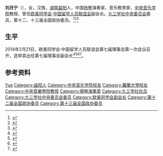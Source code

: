 '''刘月宁'''（{{bd|1965年|10月|}}），女，汉族，[[湖南|湖南]][[益阳|益阳]]人，中国[[扬琴|扬琴]]演奏家、音乐教育家，[[中央音乐学院|中央音乐学院]]教授，曾任[[欧美同学会|欧美同学会]]·[[中国留学人员联谊会|中国留学人员联谊会]]副会长。[[九三学社中央委员会|九三学社中央委员会]]委员，第十二、十三届全国政协委员。<ref>{{Cite web|title=新华网|url=http://www.bj.xinhuanet.com/2019ft/dgrwft/lyn/index.htm|accessdate=2020-12-03|work=新华网|archive-date=2019-06-04|archive-url=https://web.archive.org/web/20190604235504/http://www.bj.xinhuanet.com/2019ft/dgrwft/lyn/index.htm|dead-url=no}}</ref><ref>{{Cite web|title=刘月宁：携琴而行|url=http://www.cppcc.gov.cn/zxww/2018/11/27/ARTI1543278622800193.shtml|accessdate=2020-12-03|work=人民政协报|archive-date=2019-09-09|archive-url=https://web.archive.org/web/20190909233846/http://www.cppcc.gov.cn/zxww/2018/11/27/ARTI1543278622800193.shtml|dead-url=no}}</ref><ref>{{Cite web|title=刘月宁：中国音乐文化的使者|url=http://www.93.gov.cn/html/93gov/zt/13th-5/jskm/161215163442499943.html|accessdate=2020-12-03|work=九三学社中央委员会|archive-date=2017-07-08|archive-url=https://web.archive.org/web/20170708100035/http://93.gov.cn/html/93gov/zt/13th-5/jskm/161215163442499943.html|dead-url=no}}</ref>

== 生平 ==
2014年2月21日，欧美同学会·中国留学人员联谊会第七届理事会第一次会议召开，选举其出任第七届理事会副会长<ref>{{Cite web|title=俞正声会见欧美同学会·中国留学人员联谊会第七届理事会全体理事|url=https://world.huanqiu.com/article/9CaKrnJEmdB|access-date=2021-06-08|work=环球网|archive-date=2021-06-08|archive-url=https://web.archive.org/web/20210608050615/https://world.huanqiu.com/article/9CaKrnJEmdB}}</ref><ref>{{Cite web|title=欧美同学会选出新一届会长会和理事会|url=http://www.ccg.org.cn/archives/26126|access-date=2021-06-08|work=全球化智库|archive-date=2021-06-08|archive-url=https://web.archive.org/web/20210608050651/http://www.ccg.org.cn/archives/26126}}</ref><ref>{{Cite web|title=俞正声会见欧美同学会中国留学人员第七届理事|url=http://www.chinanews.com/gn/2014/02-21/5869650.shtml|access-date=2021-06-08|work=中新网|archive-date=2021-06-08|archive-url=https://web.archive.org/web/20210608050609/http://www.chinanews.com/gn/2014/02-21/5869650.shtml}}</ref><ref>{{Cite web|title=俞正声会见欧美同学会·中国留学人员联谊会第七届理事会全体理事|url=http://cpc.people.com.cn/n/2014/0222/c64094-24433740.html|access-date=2021-06-08|work=人民网|archive-date=2021-06-08|archive-url=https://web.archive.org/web/20210608050614/http://cpc.people.com.cn/n/2014/0222/c64094-24433740.html}}</ref>。

== 参考资料 ==
{{reflist}}

{{Navboxes
| title  = 刘月宁在[[欧美同学会|欧美同学会]]的职务
| list1  =
{{欧美同学会第六届理事会}}
{{欧美同学会第七届理事会}}
}}

{{Authority control}}
{{DEFAULTSORT:Liu刘}}
[[Category:刘姓|Yue]]
[[Category:益阳人|Category:益阳人]]
[[Category:中央音乐学院校友|Category:中央音乐学院校友]]
[[Category:羅蘭大學校友|Category:羅蘭大學校友]]
[[Category:中央音樂學院教授|Category:中央音樂學院教授]]
[[Category:揚琴演奏家|Category:揚琴演奏家]]
[[Category:九三学社社员|Category:九三学社社员]]
[[Category:九三学社中央委员会委员|Category:九三学社中央委员会委员]]
[[Category:欧美同学会副会长|Category:欧美同学会副会长]]
[[Category:第十二届全国政协委员|Category:第十二届全国政协委员]]
[[Category:第十三届全国政协委员|Category:第十三届全国政协委员]]

{{中国人物小作品}}